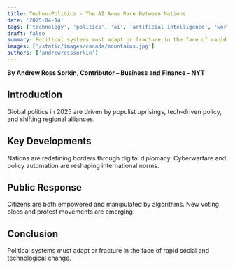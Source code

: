 ```yaml
---
title: Techno-Politics - The AI Arms Race Between Nations
date: '2025-04-14'
tags: ['technology', 'politics', 'ai', 'artificial intelligence', 'world news']
draft: false
summary: Political systems must adapt or fracture in the face of rapid social and technological change.
images: ['/static/images/canada/mountains.jpg']
authors: ['andrewrosssorkin']
---
```


**By Andrew Ross Sorkin, Contributor – Business and Finance - NYT**

## Introduction

Global politics in 2025 are driven by populist uprisings, tech-driven policy, and shifting regional alliances.

## Key Developments

Nations are redefining borders through digital diplomacy. Cyberwarfare and policy automation are reshaping international norms.

## Public Response

Citizens are both empowered and manipulated by algorithms. New voting blocs and protest movements are emerging.

## Conclusion

Political systems must adapt or fracture in the face of rapid social and technological change.
